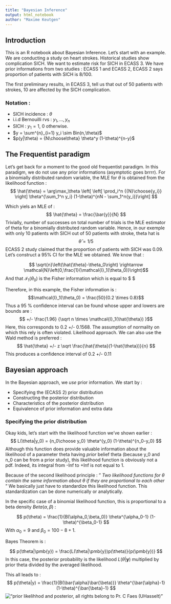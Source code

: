 ```yaml
---
title: "Bayesian Inference"
output: html_notebook
author: "Maxime Keutgen"
---
```

## Introduction

This is an R notebook about Bayesian Inference. Let's start with an example. We are conducting a study on heart strokes. Historical studies show complication SICH. We want to estimate risk for SICH in ECASS 3. We have prior informations from two studies : ECASS 1 and ECASS 2, ECASS 2 says proportion of patients with SICH is $8/100$.

The first preliminary results, in ECASS 3, tell us that out of 50 patients with strokes, 10 are affected by the SICH complication.

### Notation : 
 
* SICH incidence : $\theta$
* i.i.d Bernouilli rvs : $y_1,...,y_n$
* SICH : $y_1 = 1$, 0 otherwise.
* $y = \sum^{n}_{i=1} y_i \sim Bin(n,\theta)$
* $p(y|\theta) = {N\choose\theta} \theta^y (1-\theta)^{n-y}$

## The Frequentist paradigm

Let's get back for a moment to the good old frequentist paradigm. In this paradigm, we do not use any prior informations (asymptotic goes brrrr). For a binomially distributed random variable, the MLE for $\theta$ is obtained from the likelihood function : 
$$ \hat{\theta} = \arg\max_\theta \left[ \left[ \prod_i^n {{N}\choose{y_i}} \right] \theta^{\sum_1^n y_i} (1-\theta)^{nN - \sum_1^n{y_i}}\right] $$

Which yiels an MLE of :
$$ \hat{\theta} = \frac{\bar{y}}{N}  $$
Trivially, number of successes on total number of trials is the MLE estimator of theta for a binomially distributed random variable. Hence, in our exemple with only 10 patients with SICH out of 50 patients with stroke, theta hat is 
$$ \hat{\theta} = 1/5 $$
ECASS 2 study claimed that the proportion of patients with SICH was 0.09. Let's construct a $95 \%$ CI for the MLE we obtained. We know that :

$$ \sqrt{n}\left(\hat{\theta}-\theta_0\right) \rightarrow \mathcal{N}\left(0,\frac{1}{\mathcal{I}_1(\theta_0)}\right)$$
And that $\mathcal{I}_1(\theta_0)$ is the Fisher information which is equal to $\frac{n}{\theta(1-\theta)} $

Therefore, in this example, the Fisher information is :
$$\mathcal{I}_1(\theta_0) = \frac{50}{0.2 \times 0.8}$$
Thus a 95 \% confidence interval can be found whose upper and lowers are bounds are :
$$ +/- \frac{1.96}  {\sqrt n \times \mathcal{I}_1(\hat{\theta}) }$$
Here, this corresponds to 0.2 +/- 0.1568. The assumption of normality on which this rely is often violated. Likelihood approach. We can also use the Wald method is preferred :
$$ \hat{\theta} +/- z \sqrt \frac{\hat{\theta}(1-\hat{\theta})}{n} $$
This produces a confidence interval of 0.2 +/- 0.11

## Bayesian approach

In the Bayesian approach, we _use_ prior information. We start by : 

* Specifying the (ECASS 2) prior distribution
* Constructing the posterior distribution
* Characteristics of the posterior distribution
* Equivalence of prior information and extra data

### Specifying the prior distribution
Okay kids, let's start with the likelihood function we've shown earlier :
$$ L(\theta|y_0) = {n_0\choose y_0} \theta^{y_0} (1-\theta)^{n_0-y_0} $$
Although this function does provide valuable information about the likelihood of a parameter theta having  _prior_ belief theta (because y_0 and n_0 can be from a prior study), this likelihood function is obviously not a pdf. Indeed, its integral from -Inf to +Inf is not equal to 1.

Because of the second likelihood principle :
" _Two likelihood functions for θ contain the same information about θ if they
are proportional to each other_ "
We basically just have to standardize this likelihood function. This standardization can be done numerically or analytically.

In the specific case of a binomial likelihood function, this is proportional to a beta density $Beta(\alpha,\beta)$ :

$$ p(\theta) = \frac{1}{B(\alpha_0,\beta_0)} \theta^{\alpha_0-1} (1-\theta)^{\beta_0-1} $$
With $\alpha_0 = 9$ and  $\beta_0 = 100 - 8 + 1$.

Bayes Theorem is : 

$$ p(\theta|\pmb{y}) = \frac{L(\theta|\pmb{y})p(\theta)}{p(\pmb{y})}  $$
In this case, the posterior probability is the likelihood $L(\theta|\pmb{y})$ multiplied by prior theta divided by the averaged likelihood.

This all leads to :
$$ p(\theta|y) = \frac{1}{B(\bar{\alpha}\bar{\beta)}} \theta^{\bar{\alpha}-1}(1-\theta)^{\bar{\beta}-1} $$
!["prior likelihhod and posterior, all rights belong to Pr. C Faes (UHasselt)"](priorlikelihoodposterior.png)


```r

```
